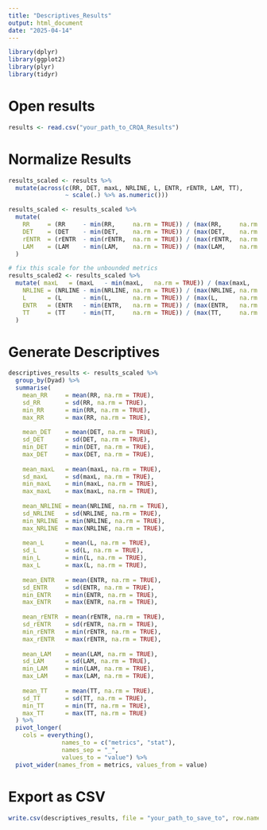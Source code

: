```yaml
---
title: "Descriptives_Results"
output: html_document
date: "2025-04-14"
---
```


```r
library(dplyr)
library(ggplot2)
library(plyr)
library(tidyr)
```


# Open results
```r
results <- read.csv("your_path_to_CRQA_Results")
```

# Normalize Results
```r
results_scaled <- results %>%
  mutate(across(c(RR, DET, maxL, NRLINE, L, ENTR, rENTR, LAM, TT),
                ~ scale(.) %>% as.numeric()))

results_scaled <- results_scaled %>%
  mutate(
    RR     = (RR     - min(RR,     na.rm = TRUE)) / (max(RR,     na.rm = TRUE) - min(RR,     na.rm = TRUE)),
    DET    = (DET    - min(DET,    na.rm = TRUE)) / (max(DET,    na.rm = TRUE) - min(DET,    na.rm = TRUE)),
    rENTR  = (rENTR  - min(rENTR,  na.rm = TRUE)) / (max(rENTR,  na.rm = TRUE) - min(rENTR,  na.rm = TRUE)),
    LAM    = (LAM    - min(LAM,    na.rm = TRUE)) / (max(LAM,    na.rm = TRUE) - min(LAM,    na.rm = TRUE))
  )

# fix this scale for the unbounded metrics
results_scaled2 <- results_scaled %>%
  mutate( maxL   = (maxL   - min(maxL,   na.rm = TRUE)) / (max(maxL,   na.rm = TRUE) - min(maxL,   na.rm = TRUE)),
    NRLINE = (NRLINE - min(NRLINE, na.rm = TRUE)) / (max(NRLINE, na.rm = TRUE) - min(NRLINE, na.rm = TRUE)),
    L      = (L      - min(L,      na.rm = TRUE)) / (max(L,      na.rm = TRUE) - min(L,      na.rm = TRUE)),
    ENTR   = (ENTR   - min(ENTR,   na.rm = TRUE)) / (max(ENTR,   na.rm = TRUE) - min(ENTR,   na.rm = TRUE)),
    TT     = (TT     - min(TT,     na.rm = TRUE)) / (max(TT,     na.rm = TRUE) - min(TT,     na.rm = TRUE))
  )
```

# Generate Descriptives
```r
descriptives_results <- results_scaled %>%
  group_by(Dyad) %>%
  summarise(
    mean_RR     = mean(RR, na.rm = TRUE),
    sd_RR       = sd(RR, na.rm = TRUE),
    min_RR      = min(RR, na.rm = TRUE),
    max_RR      = max(RR, na.rm = TRUE),
    
    mean_DET    = mean(DET, na.rm = TRUE),
    sd_DET      = sd(DET, na.rm = TRUE),
    min_DET     = min(DET, na.rm = TRUE),
    max_DET     = max(DET, na.rm = TRUE),
    
    mean_maxL   = mean(maxL, na.rm = TRUE),
    sd_maxL     = sd(maxL, na.rm = TRUE),
    min_maxL    = min(maxL, na.rm = TRUE),
    max_maxL    = max(maxL, na.rm = TRUE),
    
    mean_NRLINE = mean(NRLINE, na.rm = TRUE),
    sd_NRLINE   = sd(NRLINE, na.rm = TRUE),
    min_NRLINE  = min(NRLINE, na.rm = TRUE),
    max_NRLINE  = max(NRLINE, na.rm = TRUE),
    
    mean_L      = mean(L, na.rm = TRUE),
    sd_L        = sd(L, na.rm = TRUE),
    min_L       = min(L, na.rm = TRUE),
    max_L       = max(L, na.rm = TRUE),
    
    mean_ENTR   = mean(ENTR, na.rm = TRUE),
    sd_ENTR     = sd(ENTR, na.rm = TRUE),
    min_ENTR    = min(ENTR, na.rm = TRUE),
    max_ENTR    = max(ENTR, na.rm = TRUE),
    
    mean_rENTR  = mean(rENTR, na.rm = TRUE),
    sd_rENTR    = sd(rENTR, na.rm = TRUE),
    min_rENTR   = min(rENTR, na.rm = TRUE),
    max_rENTR   = max(rENTR, na.rm = TRUE),
    
    mean_LAM    = mean(LAM, na.rm = TRUE),
    sd_LAM      = sd(LAM, na.rm = TRUE),
    min_LAM     = min(LAM, na.rm = TRUE),
    max_LAM     = max(LAM, na.rm = TRUE),
    
    mean_TT     = mean(TT, na.rm = TRUE),
    sd_TT       = sd(TT, na.rm = TRUE),
    min_TT      = min(TT, na.rm = TRUE),
    max_TT      = max(TT, na.rm = TRUE)
  ) %>% 
  pivot_longer(
    cols = everything(), 
               names_to = c("metrics", "stat"),
               names_sep = "_",
               values_to = "value") %>%
  pivot_wider(names_from = metrics, values_from = value)
```

# Export as CSV
```r
write.csv(descriptives_results, file = "your_path_to_save_to", row.names = FALSE)
```

